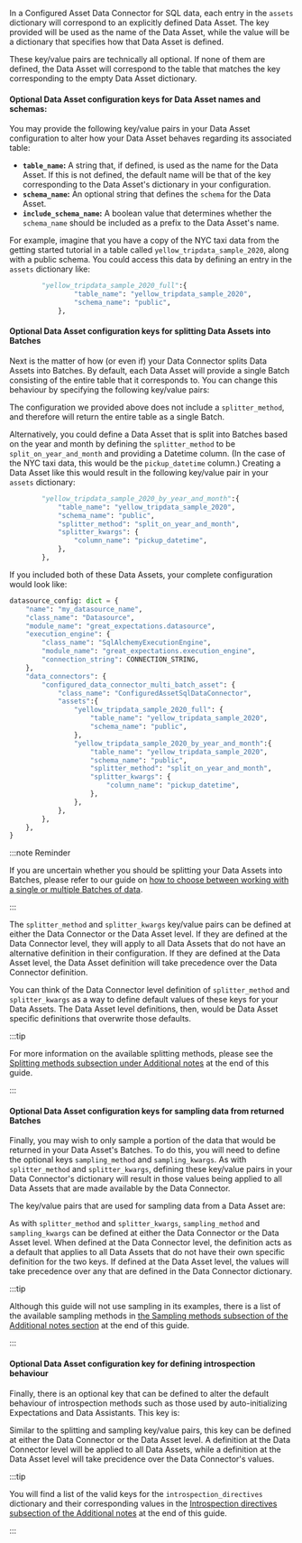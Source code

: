 
In a Configured Asset Data Connector for SQL data, each entry in the `assets` dictionary will correspond to an explicitly defined Data Asset.  The key provided will be used as the name of the Data Asset, while the value will be a dictionary that specifies how that Data Asset is defined.

These key/value pairs are technically all optional.  If none of them are defined, the Data Asset will correspond to the table that matches the key corresponding to the empty Data Asset dictionary.

#### Optional Data Asset configuration keys for Data Asset names and schemas:

You may provide the following key/value pairs in your Data Asset configuration to alter how your Data Asset behaves regarding its associated table:

- **`table_name`:** A string that, if defined, is used as the name for the Data Asset.  If this is not defined, the default name will be that of the key corresponding to the Data Asset's dictionary in your configuration.
- **`schema_name`:** An optional string that defines the `schema` for the Data Asset.
- **`include_schema_name`:** A boolean value that determines whether the `schema_name` should be included as a prefix to the Data Asset's name.

For example, imagine that you have a copy of the NYC taxi data from the getting started tutorial in a table called `yellow_tripdata_sample_2020`, along with a public schema.  You could access this data by defining an entry in the `assets` dictionary like:

```python
        "yellow_tripdata_sample_2020_full":{
                "table_name": "yellow_tripdata_sample_2020",
                "schema_name": "public",
            },
```


#### Optional Data Asset configuration keys for splitting Data Assets into Batches

Next is the matter of how (or even if) your Data Connector splits Data Assets into Batches.  By default, each Data Asset will provide a single Batch consisting of the entire table that it corresponds to.  You can change this behaviour by specifying the following key/value pairs:

<NoteOptionalDataConnectorKeys splitting={true} />

The configuration we provided above does not include a `splitter_method`, and therefore will return the entire table as a single Batch.

Alternatively, you could define a Data Asset that is split into Batches based on the year and month by defining the `splitter_method` to be `split_on_year_and_month` and providing a Datetime column. (In the case of the NYC taxi data, this would be the `pickup_datetime` column.)  Creating a Data Asset like this would result in the following key/value pair in your `assets` dictionary:

```python
        "yellow_tripdata_sample_2020_by_year_and_month":{
            "table_name": "yellow_tripdata_sample_2020",
            "schema_name": "public",
            "splitter_method": "split_on_year_and_month",
            "splitter_kwargs": {
                "column_name": "pickup_datetime",
            },
        },
```

If you included both of these Data Assets, your complete configuration would look like:

```python
datasource_config: dict = {
    "name": "my_datasource_name",
    "class_name": "Datasource",
    "module_name": "great_expectations.datasource",
    "execution_engine": {
        "class_name": "SqlAlchemyExecutionEngine",
        "module_name": "great_expectations.execution_engine",
        "connection_string": CONNECTION_STRING,
    },
    "data_connectors": {
        "configured_data_connector_multi_batch_asset": {
            "class_name": "ConfiguredAssetSqlDataConnector",
            "assets":{
                "yellow_tripdata_sample_2020_full": {
                    "table_name": "yellow_tripdata_sample_2020",
                    "schema_name": "public",
                },
                "yellow_tripdata_sample_2020_by_year_and_month":{
                    "table_name": "yellow_tripdata_sample_2020",
                    "schema_name": "public",
                    "splitter_method": "split_on_year_and_month",
                    "splitter_kwargs": {
                        "column_name": "pickup_datetime",
                    },
                },
            },
        },
    },
}
```

:::note Reminder

If you are uncertain whether you should be splitting your Data Assets into Batches, please refer to our guide on [how to choose between working with a single or multiple Batches of data](../../how_to_choose_between_working_with_a_single_or_multiple_batches_of_data.md).

:::

The `splitter_method` and `splitter_kwargs` key/value pairs can be defined at either the Data Connector or the Data Asset level.  If they are defined at the Data Connector level, they will apply to all Data Assets that do not have an alternative definition in their configuration.  If they are defined at the Data Asset level, the Data Asset definition will take precedence over the Data Connector definition.

You can think of the Data Connector level definition of `splitter_method` and `splitter_kwargs` as a way to define default values of these keys for your Data Assets.  The Data Asset level definitions, then, would be Data Asset specific definitions that overwrite those defaults.

:::tip

For more information on the available splitting methods, please see the [Splitting methods subsection under Additional notes](#splitting-methods) at the end of this guide.

:::

#### Optional Data Asset configuration keys for sampling data from returned Batches

Finally, you may wish to only sample a portion of the data that would be returned in your Data Asset's Batches.  To do this, you will need to define the optional keys `sampling_method` and `sampling_kwargs`.  As with `splitter_method` and `splitter_kwargs`, defining these key/value pairs in your Data Connector's dictionary will result in those values being applied to all Data Assets that are made available by the Data Connector.

The key/value pairs that are used for sampling data from a Data Asset are:

<NoteOptionalDataConnectorKeys sampling={true} />

As with `splitter_method` and `splitter_kwargs`, `sampling_method` and `sampling_kwargs` can be defined at either the Data Connector or the Data Asset level.  When defined at the Data Connector level, the definition acts as a default that applies to all Data Assets that do not have their own specific definition for the two keys.  If defined at the Data Asset level, the values will take precedence over any that are defined in the Data Connector dictionary.

:::tip

Although this guide will not use sampling in its examples, there is a list of the available sampling methods in [the Sampling methods subsection of the Additional notes section](#sampling-methods) at the end of this guide.

:::

#### Optional Data Asset configuration key for defining introspection behaviour

Finally, there is an optional key that can be defined to alter the default behaviour of introspection methods such as those used by auto-initializing Expectations and Data Assistants.  This key is:

<NoteOptionalDataConnectorKeys introspection={true} />

Similar to the splitting and sampling key/value pairs, this key can be defined at either the Data Connector or the Data Asset level.  A definition at the Data Connector level will be applied to all Data Assets, while a definition at the Data Asset level will take precidence over the Data Connector's values.

:::tip

You will find a list of the valid keys for the `introspection_directives` dictionary and their corresponding values in the [Introspection directives subsection of the Additional notes](#introspection-directives) at the end of this guide.

:::